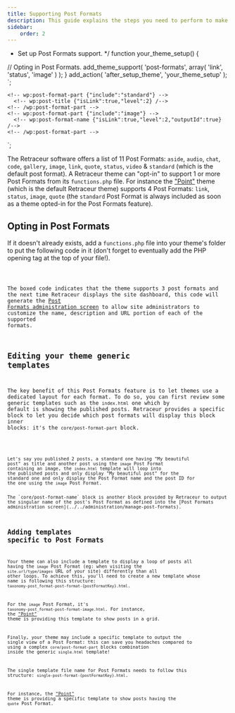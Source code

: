 ```yaml
---
title: Supporting Post Formats
description: This guide explains the steps you need to perform to make your theme support Post Formats and provide specific layouts for the supported ones.
sidebar:
    order: 2
---
```



 * Set up Post Formats support.
 */
function your_theme_setup() {

  // Opting in Post Formats.
  add_theme_support( 'post-formats', array( 'link', 'status', 'image' ) );
}
add_action( 'after_setup_theme', 'your_theme_setup' );
`;
<!-- wp:query -->
  <!-- wp:post-template -->
    <!-- wp:post-format-part {"include":"standard"} -->
      <!-- wp:post-title {"isLink":true,"level":2} /-->
    <!-- /wp:post-format-part -->
    <!-- wp:post-format-part {"include":"image"} -->
      <!-- wp:post-format-name {"isLink":true,"level":2,"outputId":true} /-->
    <!-- /wp:post-format-part -->
  <!-- /wp:post-template -->
<!-- /wp:query -->
`;

The Retraceur software offers a list of 11 Post Formats: `aside`, `audio`, `chat`, `code`, `gallery`, `image`, `link`, `quote`, `status`, `video` & `standard` (which is the default post format). A Retraceur theme can "opt-in" to support 1 or more Post Formats from its `functions.php` file. For instance the ["Point"](https://github.com/retraceur/coeur/blob/trunk/wp-content/themes/point/functions.php#L21) theme (which is the default Retraceur theme) supports 4 Post Formats: `link`, `status`, `image`, `quote` (the `standard` Post Format is always included as soon as a theme opted-in for the Post Formats feature).

## Opting in Post Formats

If it doesn't already exists, add a `functions.php` file into your theme's folder to put the following code in it (don't forget to eventually add the PHP opening tag at the top of your file!).

<Code code={postFormatOptIn} lang="php" title={fileName} mark={highlights} />

The boxed code indicates that the theme supports 3 post formats and the next time Retraceur displays the site dashboard, this code will generate the [Post Formats administration screen](../../administration/manage-post-formats) to allow site administrators to customize the name, description and URL portion of each of the supported formats.

## Editing your theme generic templates

The key benefit of this Post Formats feature is to let themes use a dedicated layout for each format. To do so, you can first review some generic templates such as the `index.html` one which by default is showing the published posts. Retraceur provides a specific block to let you decide which post formats will display this block inner blocks: it's the `core/post-format-part` block.

<Code code={postFormatBlockTemplate} lang="html" title={fileName2} mark={highlights2} />

Let's say you published 2 posts, a standard one having "My beautiful post" as title and another post using the `image` Post Format containing an image, the `index.html` template will loop into the published posts and only display "My beautiful post" for the standard one and only display the Post Format name and the post ID for the one using the `image` Post Format.

<Aside>The `core/post-format-name` block is another block provided by Retraceur to output the singular name of the post's Post Format as defined into the [Post Formats administration screen](../../administration/manage-post-formats).</Aside>

## Adding templates specific to Post Formats

Your theme can also include a template to display a loop of posts all having the `image` Post Format (eg: when visiting the `site.url/type/images` URL of your site) differently than all other loops. To achieve this, you'll need to create a new template whose name is following this structure: 
`taxonomy-post_format-post-format-{postFormatKey}.html`.

For the `image` Post Format, it's `taxonomy-post_format-post-format-image.html`. For instance, the ["Point"](https://github.com/retraceur/coeur/blob/trunk/wp-content/themes/point/templates/taxonomy-post_format-post-format-image.html#L25) theme is providing this template to show posts in a grid.

Finally, your theme may include a specific template to output the single view of a Post Format: this can save you headaches compared to using a complex `core/post-format-part` blocks combination inside the generic `single.html` template!

The single template file name for Post Formats needs to follow this structure:
`single-post-format-{postFormatKey}.html`.

For instance, the ["Point"](https://github.com/retraceur/coeur/blob/trunk/wp-content/themes/point/templates/single-post-format-status.html) theme is providing a specific template to show posts having the `quote` Post Format.